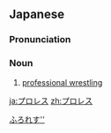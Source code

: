 ==Japanese==

===Pronunciation===
{{ja-pron|プロレス}}

===Noun===
{{ja-noun}}

# [[professional wrestling]]

[[Category:ja:Sports|ふろれす'']]

[[ja:プロレス]]
[[zh:プロレス]]